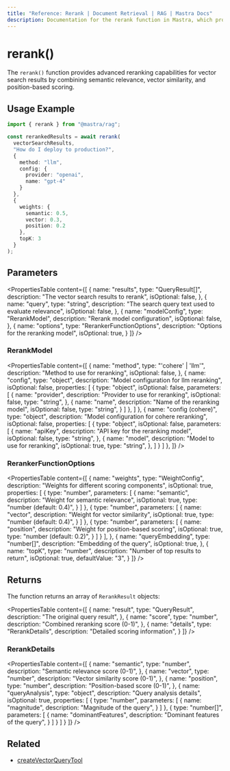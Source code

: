 ```yaml
---
title: "Reference: Rerank | Document Retrieval | RAG | Mastra Docs"
description: Documentation for the rerank function in Mastra, which provides advanced reranking capabilities for vector search results.
---
```


# rerank()

The `rerank()` function provides advanced reranking capabilities for vector search results by combining semantic relevance, vector similarity, and position-based scoring. 

## Usage Example

```typescript
import { rerank } from "@mastra/rag";

const rerankedResults = await rerank(
  vectorSearchResults,
  "How do I deploy to production?",
  {
    method: "llm",
    config: {
      provider: "openai",
      name: "gpt-4"
    }
  },
  {
    weights: {
      semantic: 0.5,
      vector: 0.3,
      position: 0.2
    },
    topK: 3
  }
);
```

## Parameters

<PropertiesTable
  content={[
    {
      name: "results",
      type: "QueryResult[]",
      description: "The vector search results to rerank",
      isOptional: false,
    },
    {
      name: "query",
      type: "string",
      description: "The search query text used to evaluate relevance",
      isOptional: false,
    },
    {
      name: "modelConfig",
      type: "RerankModel",
      description: "Rerank model configuration",
      isOptional: false,
    },
    {
      name: "options",
      type: "RerankerFunctionOptions",
      description: "Options for the reranking model",
      isOptional: true,
    }
  ]}
/>

### RerankModel

<PropertiesTable
  content={[
    {
      name: "method",
      type: "'cohere' | 'llm'",
      description: "Method to use for reranking",
      isOptional: false,
    },
    {
      name: "config",
      type: "object",
      description: "Model configuration for llm reranking",
      isOptional: false,
      properties: [
        {
          type: "object",
          isOptional: false,
          parameters: [
            {
              name: "provider",
              description: "Provider to use for reranking",
              isOptional: false,
              type: "string",
            },
            {
              name: "name",
              description: "Name of the reranking model",
              isOptional: false,
              type: "string",
            }
          ]
        },
      ]
    },
    {
      name: "config (cohere)",
      type: "object",
      description: "Model configuration for cohere reranking",
      isOptional: false,
      properties: [
        {
          type: "object",
          isOptional: false,
          parameters: [
            {
              name: "apiKey",
              description: "API key for the reranking model",
              isOptional: false,
              type: "string",
            },
            {
              name: "model",
              description: "Model to use for reranking",
              isOptional: true,
              type: "string",
            },
          ]
        }
      ]
    },
  ]}
/>

### RerankerFunctionOptions

<PropertiesTable
  content={[
    {
      name: "weights",
      type: "WeightConfig",
      description: "Weights for different scoring components",
      isOptional: true,
      properties: [
        {
          type: "number",
          parameters: [
            {
              name: "semantic",
              description: "Weight for semantic relevance",
              isOptional: true,
              type: "number (default: 0.4)",
            }
          ]
        },
        {
          type: "number",
          parameters: [
            {
              name: "vector",
              description: "Weight for vector similarity",
              isOptional: true,
              type: "number (default: 0.4)",
            }
          ]
        },
        {
          type: "number",
          parameters: [
            {
              name: "position",
              description: "Weight for position-based scoring",
              isOptional: true,
              type: "number (default: 0.2)",
            }
          ]
        }
      ],
    },
    {
      name: "queryEmbedding",
      type: "number[]",
      description: "Embedding of the query",
      isOptional: true,
    },
    {
      name: "topK",
      type: "number",
      description: "Number of top results to return",
      isOptional: true,
      defaultValue: "3",
    }
  ]}
/>

## Returns

The function returns an array of `RerankResult` objects:

<PropertiesTable
  content={[
    {
      name: "result",
      type: "QueryResult",
      description: "The original query result",
    },
    {
      name: "score",
      type: "number",
      description: "Combined reranking score (0-1)",
    },
    {
      name: "details",
      type: "RerankDetails",
      description: "Detailed scoring information",
    }
  ]}
/>

### RerankDetails

<PropertiesTable
  content={[
    {
      name: "semantic",
      type: "number",
      description: "Semantic relevance score (0-1)",
    },
    {
      name: "vector",
      type: "number",
      description: "Vector similarity score (0-1)",
    },
    {
      name: "position",
      type: "number",
      description: "Position-based score (0-1)",
    },
    {
      name: "queryAnalysis",
      type: "object",
      description: "Query analysis details",
      isOptional: true,
      properties: [
        {
          type: "number",
          parameters: [
            {
              name: "magnitude",
              description: "Magnitude of the query",
            }
          ]
        },
        {
          type: "number[]",
          parameters: [
            {
              name: "dominantFeatures",
              description: "Dominant features of the query",
            }
          ]
        }
      ]
    }
  ]}
/>

## Related

- [createVectorQueryTool](../tools/vector-query-tool)
